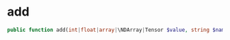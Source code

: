 # add

```php
public function add(int|float|array|\NDArray|Tensor $value, string $name = ''): Tensor
```